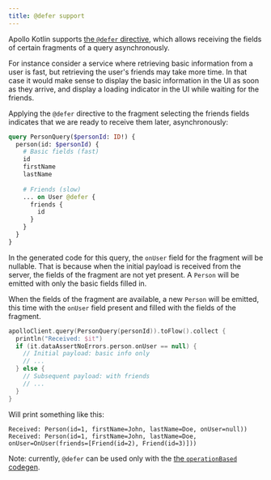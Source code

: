 ```yaml
---
title: @defer support
---
```


Apollo Kotlin supports [the `@defer` directive](https://github.com/graphql/graphql-wg/blob/main/rfcs/DeferStream.md), which allows receiving the fields of certain fragments of a query asynchronously.

For instance consider a service where retrieving basic information from a user is fast, but retrieving the user's friends may take more time. In that case it would make sense to display the basic information in the UI as soon as they arrive, and display a loading indicator in the UI while waiting for the friends.

Applying the `@defer` directive to the fragment selecting the friends fields indicates that we are ready to receive them later, asynchronously:

```graphql
query PersonQuery($personId: ID!) {
  person(id: $personId) {
    # Basic fields (fast)
    id
    firstName
    lastName
    
    # Friends (slow)
    ... on User @defer {
      friends {
        id
      }
    }
  }
}
```

In the generated code for this query, the `onUser` field for the fragment will be nullable. That is because when the initial payload is received from the server, the fields of the fragment are not yet present. A `Person` will be emitted with only the basic fields filled in.

When the fields of the fragment are available, a new `Person` will be emitted, this time with the `onUser` field present and filled with the fields of the fragment.

```kotlin
apolloClient.query(PersonQuery(personId)).toFlow().collect {
  println("Received: $it")
  if (it.dataAssertNoErrors.person.onUser == null) {
    // Initial payload: basic info only
    // ...
  } else {
    // Subsequent payload: with friends
    // ...
  }
}
```

Will print something like this:

```
Received: Person(id=1, firstName=John, lastName=Doe, onUser=null))
Received: Person(id=1, firstName=John, lastName=Doe, onUser=OnUser(friends=[Friend(id=2), Friend(id=3)]))
```

Note: currently, `@defer` can be used only with the [the `operationBased` codegen](../advanced/response-based-codegen/).
